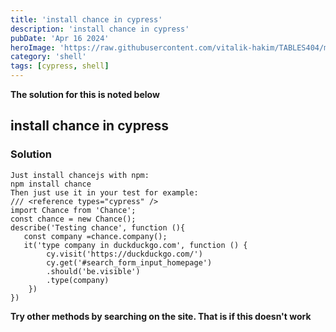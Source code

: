 ```yaml
---
title: 'install chance in cypress'
description: 'install chance in cypress'
pubDate: 'Apr 16 2024'
heroImage: 'https://raw.githubusercontent.com/vitalik-hakim/TABLES404/main/error_b/SHELL.jpg'
category: 'shell'
tags: [cypress, shell]
---
```


**The solution for this is noted below**

## install chance in cypress

### Solution

```shell
Just install chancejs with npm:
npm install chance
Then just use it in your test for example:
/// <reference types="cypress" />
import Chance from 'Chance';
const chance = new Chance();
describe('Testing chance', function (){
   const company =chance.company();
   it('type company in duckduckgo.com', function () {
        cy.visit('https://duckduckgo.com/')
        cy.get('#search_form_input_homepage')
        .should('be.visible')
        .type(company)
    })
})
```

**Try other methods by searching on the site. That is if this doesn't work**
